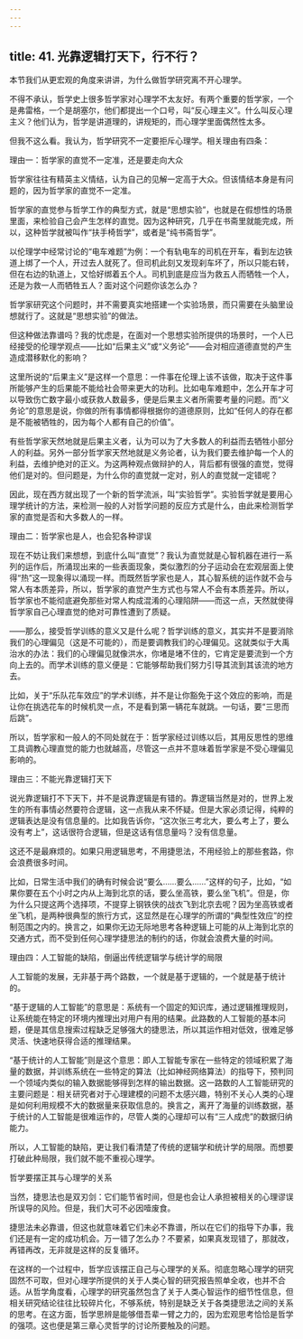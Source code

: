 ```yaml
---
---
---
```

title: 41. 光靠逻辑打天下，行不行？
---




本节我们从更宏观的角度来讲讲，为什么做哲学研究离不开心理学。

不得不承认，哲学史上很多哲学家对心理学不太友好。有两个重要的哲学家，一个是弗雷格，一个是胡塞尔，他们都提出一个口号，叫“反心理主义”。什么叫反心理主义？他们认为，哲学是讲道理的，讲规矩的，而心理学里面偶然性太多。

但我不这么看。我认为，哲学研究不一定要拒斥心理学。相关理由有四条：





理由一：哲学家的直觉不一定准，还是要走向大众


哲学家往往有精英主义情结，认为自己的见解一定高于大众。但该情结本身是有问题的，因为哲学家的直觉不一定准。

哲学家的直觉参与哲学工作的典型方式，就是“思想实验”，也就是在假想性的场景里面，来检验自己会产生怎样的直觉。因为这种研究，几乎在书斋里就能完成，所以，这种哲学就被叫作“扶手椅哲学”，或者是“纯书斋哲学”。

以伦理学中经常讨论的“电车难题”为例：一个有轨电车的司机在开车，看到左边铁道上绑了一个人，开过去人就死了。但司机此刻又发现刹车坏了，所以只能右转，但在右边的轨道上，又恰好绑着五个人。司机到底是应当为救五人而牺牲一个人，还是为救一人而牺牲五人？面对这个问题你该怎么办？

哲学家研究这个问题时，并不需要真实地搭建一个实验场景，而只需要在头脑里设想就行了。这就是“思想实验”的做法。

但这种做法靠谱吗？我的忧虑是，在面对一个思想实验所提供的场景时，一个人已经接受的伦理学观点——比如“后果主义”或“义务论”——会对相应道德直觉的产生造成潜移默化的影响？

这里所说的“后果主义”是这样一个意思：一件事在伦理上该不该做，取决于这件事所能够产生的后果能不能给社会带来更大的功利。比如电车难题中，怎么开车才可以导致伤亡数字最小或获救人数最多，便是后果主义者所需要考量的问题。而“义务论”的意思是说，你做的所有事情都得根据你的道德原则，比如“任何人的存在都是不能被牺牲的，因为每个人都有自己的价值”。

有些哲学家天然地就是后果主义者，认为可以为了大多数人的利益而去牺牲小部分人的利益。另外一部分哲学家天然地就是义务论者，认为我们要去维护每一个人的利益，去维护绝对的正义。为这两种观点做辩护的人，背后都有很强的直觉，觉得他们是对的。但问题是，为什么你的直觉就一定对，别人的直觉就一定错呢？

因此，现在西方就出现了一个新的哲学流派，叫“实验哲学”。实验哲学就是要用心理学统计的方法，来检测一般的人对哲学问题的反应方式是什么，由此来检测哲学家的直觉是否和大多数人的一样。





理由二：哲学家也是人，也会犯各种谬误


现在不妨让我们来想想，到底什么叫“直觉”？我认为直觉就是心智机器在进行一系列的运作后，所涌现出来的一些表面现象，类似激烈的分子运动会在宏观层面上使得“热”这一现象得以涌现一样。而既然哲学家也是人，其心智系统的运作就不会与常人有本质差异，所以，哲学家的直觉产生方式也与常人不会有本质差异。所以，哲学家也不能彻底避免那些对常人构成混淆的心理陷阱——而这一点，天然就使得哲学家自己心理直觉的绝对可靠性遭到了质疑。

——那么，接受哲学训练的意义又是什么呢？哲学训练的意义，其实并不是要消除我们的心理偏见（这是不可能的），而是要调教我们的心理偏见。这就类似于大禹治水的办法：我们的心理偏见就像洪水，你堵是堵不住的，它肯定是要流到一个方向上去的。而学术训练的意义便是：它能够帮助我们努力引导其流到其该流的地方去。

比如，关于“乐队花车效应”的学术训练，并不是让你豁免于这个效应的影响，而是让你在挑选花车的时候机灵一点，不是看到第一辆花车就跳。一句话，要“三思而后跳”。

所以，哲学家和一般人的不同处就在于：哲学家经过训练以后，其用反思性的思维工具调教心理直觉的能力也就越高，尽管这一点并不意味着哲学家是不受心理偏见影响的。





理由三：不能光靠逻辑打天下


说光靠逻辑打不下天下，并不是说靠逻辑是有错的。靠逻辑当然是对的，世界上发生的所有事情必然要符合逻辑，这一点我从来不怀疑。但是大家必须记得，纯粹的逻辑表达是没有信息量的。比如我告诉你，“这次张三考北大，要么考上了，要么没有考上”，这话很符合逻辑，但是这话有信息量吗？没有信息量。

这还不是最麻烦的。如果只用逻辑思考，不用捷思法，不用经验上的那些套路，你会浪费很多时间。

比如，日常生活中我们的确有时候会说“要么……要么……”这样的句子，比如，“如果你要在五个小时之内从上海到北京的话，要么坐高铁，要么坐飞机”。但是，你为什么只提这两个选择项，不提穿上钢铁侠的战衣飞到北京去呢？因为坐高铁或者坐飞机，是两种很典型的旅行方式，这显然是在心理学的所谓的“典型性效应”的控制范围之内的。换言之，如果你无边无际地思考各种逻辑上可能的从上海到北京的交通方式，而不受到任何心理学捷思法的制约的话，你就会浪费大量的时间。





理由四：人工智能的缺陷，倒逼出传统逻辑学与统计学的局限


人工智能的发展，无非基于两个路数，一个就是基于逻辑的，一个就是基于统计的。

“基于逻辑的人工智能”的意思是：系统有一个固定的知识库，通过逻辑推理规则，让系统能在特定的环境内推理出对用户有用的结果。此路数的人工智能的基本问题，便是其信息搜索过程缺乏足够强大的捷思法，所以其运作相对低效，很难足够灵活、快速地获得合适的推理结果。

“基于统计的人工智能”则是这个意思：即人工智能专家在一些特定的领域积累了海量的数据，并训练系统在一些特定的算法（比如神经网络算法）的指导下，预判同一个领域内类似的输入数据能够得到怎样的输出数据。这一路数的人工智能研究的主要问题是：相关研究者对于心理建模的问题不太感兴趣，特别不关心人类的心理是如何利用规模不大的数据量来获取信息的。换言之，离开了海量的训练数据，基于统计的人工智能是很难运作的，尽管人类的心理却可以有“三人成虎”的数据归纳能力。

所以，人工智能的缺陷，更让我们看清楚了传统的逻辑学和统计学的局限。而想要打破此种局限，我们就不能不重视心理学。





哲学要摆正其与心理学的关系


当然，捷思法也是双刃剑：它们能节省时间，但是也会让人承担被相关的心理谬误所误导的风险。但是，我们大可不必因噎废食。

捷思法未必靠谱，但这也就意味着它们未必不靠谱，所以在它们的指导下办事，我们还是有一定的成功机会。万一错了怎么办？不要紧，如果真发现错了，那就改，再错再改，无非就是这样的反复循环。

在这样的一个过程中，哲学应该摆正自己与心理学的关系。彻底忽略心理学的研究固然不可取，但对心理学所提供的关于人类心智的研究报告照单全收，也并不合适。从哲学角度看，心理学的研究虽然包含了关于人类心智运作的细节性信息，但相关研究结论往往比较碎片化，不够系统，特别是缺乏关于各类捷思法之间的关系的思考。在这方面，哲学思辨是能够借吾辈一臂之力的，因为宏观思考恰恰是哲学的强项。这也便是第三章心灵哲学的讨论所要触及的问题。